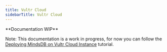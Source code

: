 ```yaml
---
title: Vultr Cloud
sidebarTitle: Vultr Cloud
---
```


<Warning> 
**Documentation WIP**

Note: This documentation is a work in progress, for now you can follow the
[Deploying MindsDB on Vultr Cloud Instance](https://community.ops.io/rutamhere/deploying-mindsdb-on-a-vultr-cloud-instance-40bm)
tutorial.

</Warning>
